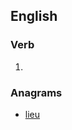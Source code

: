 ==English==

===Verb===
{{infl|en|verb}}

# {{obsolete spelling of|[[live]]}}

===Anagrams===
* [[lieu#English|lieu]]